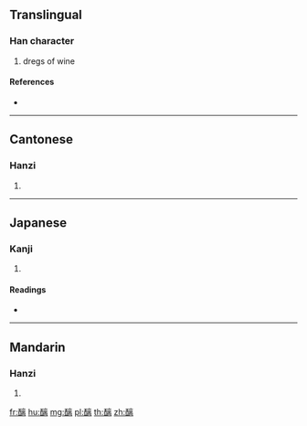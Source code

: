 {{character info/new}}
==Translingual==

===Han character===
{{Han char|rn=164|rad=酉|as=11|sn=18|four=10627|canj=MWYUB}}

# dregs of wine

====References====
* {{Han ref|kx=1287.080|dkj=40001|dj=1787.080|hdz=63594.010|uh=91A8|ud=37288|bh=F14E|bd=61774}}

----

==Cantonese==

===Hanzi===
{{yue-hanzi|jyut=|y=lei4}}

# {{defn|lang=yue|sort=酉11}}

----

==Japanese==

===Kanji===
{{ja-kanji|grade=|rs=酉11}}

# {{defn|lang=ja|sort=酉11}}

====Readings====
* {{ja-readings|on=[[り]] (ri)|kun=[[うすざけ]] (usuzake)|nanori=}}

----

==Mandarin==

===Hanzi===
{{cmn-hanzi|pin=[[lí]] ([[li2]])|wg=li<sup>2</sup>}}

# {{defn|lang=cmn|sort=酉11}}

[[fr:醨]]
[[hu:醨]]
[[mg:醨]]
[[pl:醨]]
[[th:醨]]
[[zh:醨]]